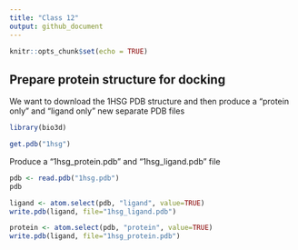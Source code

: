 ```yaml
---
title: "Class 12"
output: github_document
---
```


```r
knitr::opts_chunk$set(echo = TRUE)
```

## Prepare protein structure for docking

We want to download the 1HSG PDB structure and then produce a "protein only" and "ligand only" new separate PDB files


```r
library(bio3d)

get.pdb("1hsg")
```

Produce a "1hsg_protein.pdb" and "1hsg_ligand.pdb" file

```r
pdb <- read.pdb("1hsg.pdb")
pdb
```
 

```r
ligand <- atom.select(pdb, "ligand", value=TRUE)
write.pdb(ligand, file="1hsg_ligand.pdb")
```


```r
protein <- atom.select(pdb, "protein", value=TRUE)
write.pdb(ligand, file="1hsg_protein.pdb")
```


















